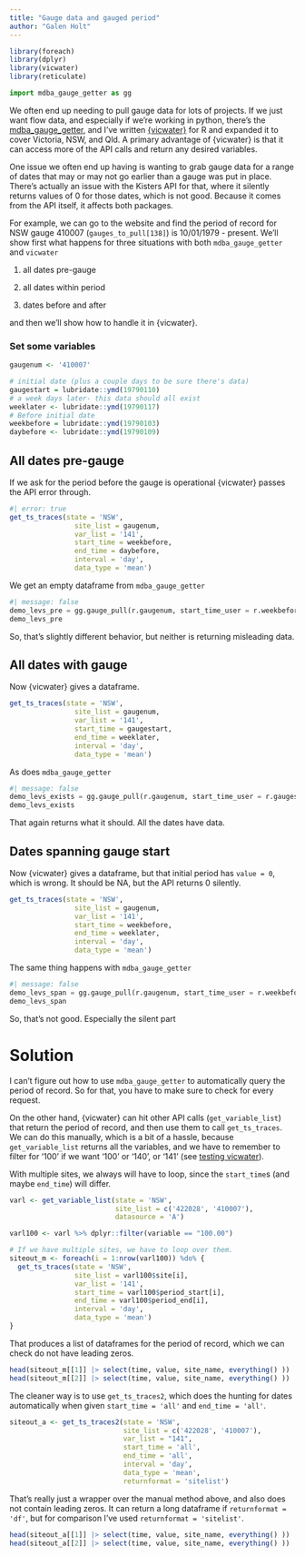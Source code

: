 ```yaml
---
title: "Gauge data and gauged period"
author: "Galen Holt"
---
```


```r
library(foreach)
library(dplyr)
library(vicwater)
library(reticulate)
```

```python
import mdba_gauge_getter as gg
```

We often end up needing to pull gauge data for lots of projects. If we just want flow data, and especially if we're working in python, there's the [mdba_gauge_getter](https://github.com/MDBAuth/MDBA_Gauge_Getter), and I've written [{vicwater}](https://github.com/galenholt/vicwater) for R and expanded it to cover Victoria, NSW, and Qld. A primary advantage of {vicwater} is that it can access more of the API calls and return any desired variables.

One issue we often end up having is wanting to grab gauge data for a range of dates that may or may not go earlier than a gauge was put in place. There's actually an issue with the Kisters API for that, where it silently returns values of 0 for those dates, which is not good. Because it comes from the API itself, it affects both packages.

For example, we can go to the website and find the period of record for NSW gauge 410007 (`gauges_to_pull[138]`) is 10/01/1979 - present. We'll show first what happens for three situations with both `mdba_gauge_getter` and `vicwater`

1.  all dates pre-gauge

2.  all dates within period

3.  dates before and after

and then we'll show how to handle it in {vicwater}.

### Set some variables

```r
gaugenum <- '410007'

# initial date (plus a couple days to be sure there's data)
gaugestart = lubridate::ymd(19790110)
# a week days later- this data should all exist
weeklater <- lubridate::ymd(19790117)
# Before initial date
weekbefore = lubridate::ymd(19790103)
daybefore <- lubridate::ymd(19790109)
```

## All dates pre-gauge

If we ask for the period before the gauge is operational {vicwater} passes the API error through.

```r
#| error: true
get_ts_traces(state = 'NSW', 
                site_list = gaugenum, 
                var_list = '141',
                start_time = weekbefore,
                end_time = daybefore,
                interval = 'day',
                data_type = 'mean')
```

We get an empty dataframe from `mdba_gauge_getter`

```python
#| message: false
demo_levs_pre = gg.gauge_pull(r.gaugenum, start_time_user = r.weekbefore, end_time_user = r.daybefore)
demo_levs_pre
```

So, that's slightly different behavior, but neither is returning misleading data.

## All dates with gauge

Now {vicwater} gives a dataframe.

```r
get_ts_traces(state = 'NSW', 
                site_list = gaugenum, 
                var_list = '141',
                start_time = gaugestart,
                end_time = weeklater,
                interval = 'day',
                data_type = 'mean')
```

As does `mdba_gauge_getter`

```python
#| message: false
demo_levs_exists = gg.gauge_pull(r.gaugenum, start_time_user = r.gaugestart, end_time_user = r.weeklater)
demo_levs_exists
```

That again returns what it should. All the dates have data.

## Dates spanning gauge start

Now {vicwater} gives a dataframe, but that initial period has `value = 0`, which is wrong. It should be NA, but the API returns 0 silently.

```r
get_ts_traces(state = 'NSW', 
                site_list = gaugenum, 
                var_list = '141',
                start_time = weekbefore,
                end_time = weeklater,
                interval = 'day',
                data_type = 'mean')
```

The same thing happens with `mdba_gauge_getter`

```python
#| message: false
demo_levs_span = gg.gauge_pull(r.gaugenum, start_time_user = r.weekbefore, end_time_user = r.weeklater)
demo_levs_span
```

So, that's not good. Especially the silent part

# Solution

I can't figure out how to use `mdba_gauge_getter` to automatically query the period of record. So for that, you have to make sure to check for every request.

On the other hand, {vicwater} can hit other API calls (`get_variable_list`) that return the period of record, and then use them to call `get_ts_traces`. We can do this manually, which is a bit of a hassle, because `get_variable_list` returns all the variables, and we have to remember to filter for '100' if we want '100' or '140', or '141' (see [testing vicwater](../vicwater/vicwater_testing.qmd)).

With multiple sites, we always will have to loop, since the `start_time`s (and maybe `end_time`) will differ.

```r
varl <- get_variable_list(state = 'NSW', 
                          site_list = c('422028', '410007'),
                          datasource = 'A')

varl100 <- varl %>% dplyr::filter(variable == "100.00")

# If we have multiple sites, we have to loop over them.
siteout_m <- foreach(i = 1:nrow(varl100)) %do% {
  get_ts_traces(state = 'NSW', 
                site_list = varl100$site[i], 
                var_list = '141',
                start_time = varl100$period_start[i],
                end_time = varl100$period_end[i],
                interval = 'day',
                data_type = 'mean')
}
```

That produces a list of dataframes for the period of record, which we can check do not have leading zeros.

```r
head(siteout_m[[1]] |> select(time, value, site_name, everything() ))
head(siteout_m[[2]] |> select(time, value, site_name, everything() ))
```

The cleaner way is to use `get_ts_traces2`, which does the hunting for dates automatically when given `start_time = 'all'` and `end_time = 'all'`.

```r
siteout_a <- get_ts_traces2(state = 'NSW', 
                            site_list = c('422028', '410007'), 
                            var_list = "141",
                            start_time = 'all',
                            end_time = 'all',
                            interval = 'day',
                            data_type = 'mean',
                            returnformat = 'sitelist')
```

That's really just a wrapper over the manual method above, and also does not contain leading zeros. It can return a long dataframe if `returnformat = 'df'`, but for comparison I've used `returnformat = 'sitelist'`.

```r
head(siteout_a[[1]] |> select(time, value, site_name, everything() ))
head(siteout_a[[2]] |> select(time, value, site_name, everything() ))
```
